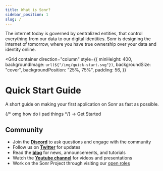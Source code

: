 ```yaml
---
title: What is Sonr?
sidebar_position: 1
slug: /
---
```



<VideoModal />

The internet today is governed by centralized entities, that control everything from our data to our digital identities. Sonr is designing the internet of tomorrow, where you have true ownership over your data and identity online.

<Grid
  container
  direction="column"
  style={{
    minHeight: 400,
    backgroundImage: `url(${"/img/quick-start.svg"})`,
    backgroundSize: "cover",
    backgroundPosition: "25%, 75%",
    padding: 56,
  }}
>
  <Grid item>
    <h1>
      Quick Start Guide
    </h1>
    <p>
      A short guide on making your first application on Sonr as fast as possible.
    </p>
    {/* omg how do i pad things */}
    <Link
      style={{ marginTop: 60 }}
      className="button button--secondary button--lg white-text padding-top--md padding-bottom--md"
      to="/docs/guides/overview"
    >
      → Get Started
    </Link>
  </Grid>
</Grid>

<RootButtonGrid />

## Community

- Join the [**Discord**](https://sonr.io/discord) to ask questions and engage with the community
- Follow us on [**Twitter**](https://sonr.io/twitter) for updates
- Read the [**blog**](https://pulse.sonr.io) for news, announcements, and tutorials
- Watch the [**Youtube channel**](https://sonr.io/youtube) for videos and presentations
- Work on the Sonr Project through visiting our [open roles](https://jobs.sonr.io)
